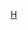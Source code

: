 {{Asbox
| image     = Henan prfc map.png
| pix       = 30
| subject   = 
| qualifier = 關於[[河南行政区划]]
| category  = 河南行政区划小作品
| tempsort  = 
| name      = Template:河南行政区划小作品
}}<noinclude>
[[Category:中国各省行政区划小作品模板|H]]
[[Category:河南行政区划模板| ]]
</noinclude>